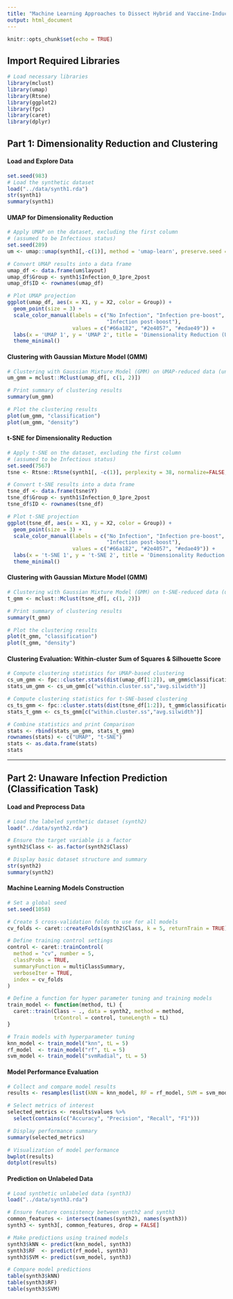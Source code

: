 ```yaml
---
title: "Machine Learning Approaches to Dissect Hybrid and Vaccine-Induced Immunity"
output: html_document
---
```


```r
knitr::opts_chunk$set(echo = TRUE)
```

## Import Required Libraries

```r
# Load necessary libraries
library(mclust)  
library(umap)   
library(Rtsne)   
library(ggplot2) 
library(fpc)
library(caret)   
library(dplyr)   
```

## **Part 1: Dimensionality Reduction and Clustering**

#### Load and Explore Data

```r
set.seed(983) 
# Load the synthetic dataset
load("../data/synth1.rda")
str(synth1)  
summary(synth1)
```

#### **UMAP for Dimensionality Reduction**

```r
# Apply UMAP on the dataset, excluding the first column 
# (assumed to be Infectious status)
set.seed(289) 
um <- umap::umap(synth1[,-c(1)], method = 'umap-learn', preserve.seed = T)

# Convert UMAP results into a data frame
umap_df <- data.frame(um$layout)
umap_df$Group <- synth1$Infection_0_1pre_2post
umap_df$ID <- rownames(umap_df) 

# Plot UMAP projection
ggplot(umap_df, aes(x = X1, y = X2, color = Group)) + 
  geom_point(size = 3) +
  scale_color_manual(labels = c("No Infection", "Infection pre-boost", 
                                "Infection post-boost"),
                     values = c("#66a182", "#2e4057", "#edae49")) +
  labs(x = 'UMAP 1', y = 'UMAP 2', title = 'Dimensionality Reduction (UMAP)') +
  theme_minimal()
```

#### **Clustering with Gaussian Mixture Model (GMM)**

```r
# Clustering with Gaussian Mixture Model (GMM) on UMAP-reduced data (unsupervised)
um_gmm = mclust::Mclust(umap_df[, c(1, 2)]) 

# Print summary of clustering results
summary(um_gmm)

# Plot the clustering results
plot(um_gmm, "classification") 
plot(um_gmm, "density")
```

#### **t-SNE for Dimensionality Reduction**

```r
# Apply t-SNE on the dataset, excluding the first column 
# (assumed to be Infectious status)
set.seed(7567)
tsne <- Rtsne::Rtsne(synth1[, -c(1)], perplexity = 38, normalize=FALSE, theta = 0.5)

# Convert t-SNE results into a data frame
tsne_df <- data.frame(tsne$Y)
tsne_df$Group <- synth1$Infection_0_1pre_2post
tsne_df$ID <- rownames(tsne_df)

# Plot t-SNE projection
ggplot(tsne_df, aes(x = X1, y = X2, color = Group)) +
  geom_point(size = 3) +
  scale_color_manual(labels = c("No Infection", "Infection pre-boost", 
                                "Infection post-boost"),
                     values = c("#66a182", "#2e4057", "#edae49")) +
  labs(x = 't-SNE 1', y = 't-SNE 2', title = 'Dimensionality Reduction (t-SNE)') +
  theme_minimal()
```

#### **Clustering with Gaussian Mixture Model (GMM)**

```r
# Clustering with Gaussian Mixture Model (GMM) on t-SNE-reduced data (unsupervised)
t_gmm <- mclust::Mclust(tsne_df[, c(1, 2)])

# Print summary of clustering results
summary(t_gmm)

# Plot the clustering results
plot(t_gmm, "classification")
plot(t_gmm, "density")
```

#### **Clustering Evaluation: Within-cluster Sum of Squares & Silhouette Score**

```r
# Compute clustering statistics for UMAP-based clustering
cs_um_gmm <- fpc::cluster.stats(dist(umap_df[1:2]), um_gmm$classification)
stats_um_gmm <- cs_um_gmm[c("within.cluster.ss","avg.silwidth")]

# Compute clustering statistics for t-SNE-based clustering
cs_ts_gmm <- fpc::cluster.stats(dist(tsne_df[1:2]), t_gmm$classification)
stats_t_gmm <- cs_ts_gmm[c("within.cluster.ss","avg.silwidth")]

# Combine statistics and print Comparison
stats <- rbind(stats_um_gmm, stats_t_gmm)
rownames(stats) <- c("UMAP", "t-SNE")
stats <- as.data.frame(stats)
stats
```

------------------------------------------------------------------------

## **Part 2: Unaware Infection Prediction (Classification Task)**

#### **Load and Preprocess Data**

```r
# Load the labeled synthetic dataset (synth2)
load("../data/synth2.rda")

# Ensure the target variable is a factor
synth2$Class <- as.factor(synth2$Class)

# Display basic dataset structure and summary
str(synth2)
summary(synth2)
```

#### **Machine Learning Models Construction**

```r
# Set a global seed
set.seed(1058) 

# Create 5 cross-validation folds to use for all models
cv_folds <- caret::createFolds(synth2$Class, k = 5, returnTrain = TRUE)

# Define training control settings
control <- caret::trainControl(
  method = "cv", number = 5, 
  classProbs = TRUE, 
  summaryFunction = multiClassSummary, 
  verboseIter = TRUE, 
  index = cv_folds
)
```

```r
# Define a function for hyper parameter tuning and training models
train_model <- function(method, tL) {
  caret::train(Class ~ ., data = synth2, method = method, 
               trControl = control, tuneLength = tL)
}

# Train models with hyperparameter tuning
knn_model <- train_model("knn", tL = 5)
rf_model  <- train_model("rf", tL = 5)
svm_model <- train_model("svmRadial", tL = 5)
```

#### **Model Performance Evaluation**

```r
# Collect and compare model results
results <- resamples(list(kNN = knn_model, RF = rf_model, SVM = svm_model))

# Select metrics of interest
selected_metrics <- results$values %>% 
  select(contains(c("Accuracy", "Precision", "Recall", "F1")))

# Display performance summary
summary(selected_metrics)

# Visualization of model performance
bwplot(results)
dotplot(results)
```

#### **Prediction on Unlabeled Data**

```r
# Load synthetic unlabeled data (synth3)
load("../data/synth3.rda")

# Ensure feature consistency between synth2 and synth3
common_features <- intersect(names(synth2), names(synth3))
synth3 <- synth3[, common_features, drop = FALSE]

# Make predictions using trained models
synth3$kNN <- predict(knn_model, synth3)
synth3$RF  <- predict(rf_model, synth3)
synth3$SVM <- predict(svm_model, synth3)

# Compare model predictions
table(synth3$kNN)
table(synth3$RF)
table(synth3$SVM)
```
